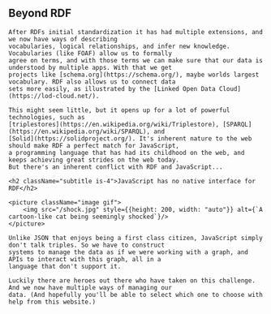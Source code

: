 
<Content>
    <h2 className="subtitle">Beyond RDF</h2>

    After RDFs initial standardization it has had multiple extensions, and we now have ways of describing
    vocabularies, logical relationships, and infer new knowledge. Vocabularies (like FOAF) allow us to formally
    agree on terms, and with those terms we can make sure that our data is understood by multiple apps. With that we get
    projects like [schema.org](https://schema.org/), maybe worlds largest vocabulary. RDF also allows us to connect data
    sets more easily, as illustrated by the [Linked Open Data Cloud](https://lod-cloud.net/).

    This might seem little, but it opens up for a lot of powerful technologies, such as
    [triplestores](https://en.wikipedia.org/wiki/Triplestore), [SPARQL](https://en.wikipedia.org/wiki/SPARQL), and
    [Solid](https://solidproject.org/). It's inherent nature to the web should make RDF a perfect match for JavaScript,
    a programming language that has had its childhood on the web, and keeps achieving great strides on the web today.
    But there's an inherent conflict with RDF and JavaScript...

    <h2 className="subtitle is-4">JavaScript has no native interface for RDF</h2>

    <picture className="image gif">
        <img src="/shock.jpg" style={{height: 200, width: "auto"}} alt={`A cartoon-like cat being seemingly shocked`}/>
    </picture>

    Unlike JSON that enjoys being a first class citizen, JavaScript simply don't talk triples. So we have to construct
    systems to manage the data as if we were working with a graph, and APIs to interact with this graph, all in a
    language that don't support it.

    Luckily there are heroes out there who have taken on this challenge. And we now have multiple ways of managing our
    data. (And hopefully you'll be able to select which one to choose with help from this website.)
</Content>